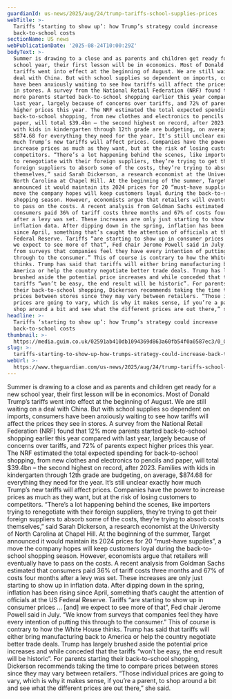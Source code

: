 ```yaml
---
guardianId: us-news/2025/aug/24/trump-tariffs-school-supplies-prices
webTitle: >-
  Tariffs ‘starting to show up’: how Trump’s strategy could increase
  back-to-school costs
sectionName: US news
webPublicationDate: '2025-08-24T10:00:29Z'
bodyText: >-
  Summer is drawing to a close and as parents and children get ready for a new
  school year, their first lesson will be in economics. Most of Donald Trump’s
  tariffs went into effect at the beginning of August. We are still waiting on a
  deal with China. But with school supplies so dependent on imports, consumers
  have been anxiously waiting to see how tariffs will affect the prices they see
  in stores. A survey from the National Retail Federation (NRF) found that 12%
  more parents started back-to-school shopping earlier this year compared with
  last year, largely because of concerns over tariffs, and 72% of parents expect
  higher prices this year. The NRF estimated the total expected spending for
  back-to-school shopping, from new clothes and electronics to pencils and
  paper, will total $39.4bn – the second highest on record, after 2023. Families
  with kids in kindergarten through 12th grade are budgeting, on average,
  $874.68 for everything they need for the year. It’s still unclear exactly how
  much Trump’s new tariffs will affect prices. Companies have the power to
  increase prices as much as they want, but at the risk of losing customers to
  competitors. “There’s a lot happening behind the scenes, like importers trying
  to renegotiate with their foreign suppliers, they’re trying to get their
  foreign suppliers to absorb some of the costs, they’re trying to absorb costs
  themselves,” said Sarah Dickerson, a research economist at the University of
  North Carolina at Chapel Hill. At the beginning of the summer, Target
  announced it would maintain its 2024 prices for 20 “must-have supplies”, a
  move the company hopes will keep customers loyal during the back-to-school
  shopping season. However, economists argue that retailers will eventually have
  to pass on the costs. A recent analysis from Goldman Sachs estimated that
  consumers paid 36% of tariff costs three months and 67% of costs four months
  after a levy was set. These increases are only just starting to show up in
  inflation data. After dipping down in the spring, inflation has been rising
  since April, something that’s caught the attention of officials at the US
  Federal Reserve. Tariffs “are starting to show up in consumer prices … [and]
  we expect to see more of that”, Fed chair Jerome Powell said in July. “We know
  from surveys that companies feel they have every intention of putting this
  through to the consumer.” This of course is contrary to how the White House
  thinks. Trump has said that tariffs will either bring manufacturing back to
  America or help the country negotiate better trade deals. Trump has largely
  brushed aside the potential price increases and while conceded that the
  tariffs “won’t be easy, the end result will be historic”. For parents starting
  their back-to-school shopping, Dickerson recommends taking the time to compare
  prices between stores since they may vary between retailers. “Those individual
  prices are going to vary, which is why it makes sense, if you’re a parent, to
  shop around a bit and see what the different prices are out there,” she said.
headline: >-
  Tariffs ‘starting to show up’: how Trump’s strategy could increase
  back-to-school costs
thumbnail: >-
  https://media.guim.co.uk/02591ab410db1094369d863a60fb54f0a0587ec3/0_0_6530_5226/500.jpg
slug: >-
  tariffs-starting-to-show-up-how-trumps-strategy-could-increase-back-to-school-costs
webUrl: >-
  https://www.theguardian.com/us-news/2025/aug/24/trump-tariffs-school-supplies-prices
---
```

Summer is drawing to a close and as parents and children get ready for a new school year, their first lesson will be in economics. Most of Donald Trump’s tariffs went into effect at the beginning of August. We are still waiting on a deal with China. But with school supplies so dependent on imports, consumers have been anxiously waiting to see how tariffs will affect the prices they see in stores. A survey from the National Retail Federation (NRF) found that 12% more parents started back-to-school shopping earlier this year compared with last year, largely because of concerns over tariffs, and 72% of parents expect higher prices this year. The NRF estimated the total expected spending for back-to-school shopping, from new clothes and electronics to pencils and paper, will total $39.4bn – the second highest on record, after 2023. Families with kids in kindergarten through 12th grade are budgeting, on average, $874.68 for everything they need for the year. It’s still unclear exactly how much Trump’s new tariffs will affect prices. Companies have the power to increase prices as much as they want, but at the risk of losing customers to competitors. “There’s a lot happening behind the scenes, like importers trying to renegotiate with their foreign suppliers, they’re trying to get their foreign suppliers to absorb some of the costs, they’re trying to absorb costs themselves,” said Sarah Dickerson, a research economist at the University of North Carolina at Chapel Hill. At the beginning of the summer, Target announced it would maintain its 2024 prices for 20 “must-have supplies”, a move the company hopes will keep customers loyal during the back-to-school shopping season. However, economists argue that retailers will eventually have to pass on the costs. A recent analysis from Goldman Sachs estimated that consumers paid 36% of tariff costs three months and 67% of costs four months after a levy was set. These increases are only just starting to show up in inflation data. After dipping down in the spring, inflation has been rising since April, something that’s caught the attention of officials at the US Federal Reserve. Tariffs “are starting to show up in consumer prices … [and] we expect to see more of that”, Fed chair Jerome Powell said in July. “We know from surveys that companies feel they have every intention of putting this through to the consumer.” This of course is contrary to how the White House thinks. Trump has said that tariffs will either bring manufacturing back to America or help the country negotiate better trade deals. Trump has largely brushed aside the potential price increases and while conceded that the tariffs “won’t be easy, the end result will be historic”. For parents starting their back-to-school shopping, Dickerson recommends taking the time to compare prices between stores since they may vary between retailers. “Those individual prices are going to vary, which is why it makes sense, if you’re a parent, to shop around a bit and see what the different prices are out there,” she said.
